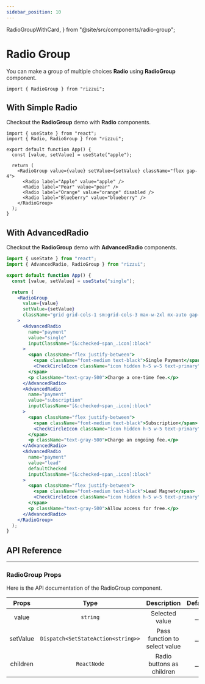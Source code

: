 ```yaml
---
sidebar_position: 10
---
```


  RadioGroupWithCard,
} from "@site/src/components/radio-group";

# Radio Group

You can make a group of multiple choices **Radio** using **RadioGroup** component.

```tsx
import { RadioGroup } from "rizzui";
```

<div className="mb-20 md:mb-28" />

## With Simple Radio

Checkout the **RadioGroup** demo with **Radio** components.

<Paper>
  <RadioGroupDefault />
</Paper>

```tsx
import { useState } from "react";
import { Radio, RadioGroup } from "rizzui";

export default function App() {
  const [value, setValue] = useState("apple");

  return (
    <RadioGroup value={value} setValue={setValue} className="flex gap-4">
      <Radio label="Apple" value="apple" />
      <Radio label="Pear" value="pear" />
      <Radio label="Orange" value="orange" disabled />
      <Radio label="Blueberry" value="blueberry" />
    </RadioGroup>
  );
}
```

<div className="mb-10" />

## With AdvancedRadio

Checkout the **RadioGroup** demo with **AdvancedRadio** components.

<Paper>
  <RadioGroupWithCard />
</Paper>

```jsx
import { useState } from "react";
import { AdvancedRadio, RadioGroup } from "rizzui";

export default function App() {
  const [value, setValue] = useState("single");

  return (
    <RadioGroup
      value={value}
      setValue={setValue}
      className="grid grid-cols-1 sm:grid-cols-3 max-w-2xl mx-auto gap-4"
    >
      <AdvancedRadio
        name="payment"
        value="single"
        inputClassName="[&:checked~span_.icon]:block"
      >
        <span className="flex justify-between">
          <span className="font-medium text-black">Single Payment</span>
          <CheckCircleIcon className="icon hidden h-5 w-5 text-primary" />
        </span>
        <p className="text-gray-500">Charge a one-time fee.</p>
      </AdvancedRadio>
      <AdvancedRadio
        name="payment"
        value="subscription"
        inputClassName="[&:checked~span_.icon]:block"
      >
        <span className="flex justify-between">
          <span className="font-medium text-black">Subscription</span>
          <CheckCircleIcon className="icon hidden h-5 w-5 text-primary" />
        </span>
        <p className="text-gray-500">Charge an ongoing fee.</p>
      </AdvancedRadio>
      <AdvancedRadio
        name="payment"
        value="lead"
        defaultChecked
        inputClassName="[&:checked~span_.icon]:block"
      >
        <span className="flex justify-between">
          <span className="font-medium text-black">Lead Magnet</span>
          <CheckCircleIcon className="icon hidden h-5 w-5 text-primary" />
        </span>
        <p className="text-gray-500">Allow access for free.</p>
      </AdvancedRadio>
    </RadioGroup>
  );
}
```

<div className="mb-20" />

## API Reference

<hr />

<div className="mb-10" />

### RadioGroup Props

Here is the API documentation of the RadioGroup component.

<div className="overflow-x-auto">

|  Props   |                Type                |          Description          | Default |
| :------: | :--------------------------------: | :---------------------------: | :-----: |
|  value   |              `string`              |        Selected value         |  \_\_   |
| setValue | `Dispatch<SetStateAction<string>>` | Pass function to select value |  \_\_   |
| children |            `ReactNode`             |   Radio buttons as children   |  \_\_   |

</div>
